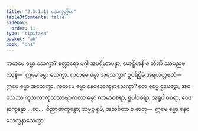 ```yaml
---
title: "2.3.1.11 သေက္ခတ္တိက"
tableOfContents: false
sidebar:
  order: 11
type: "tipitaka"
basket: "ab"
book: "dhs"
---
```



<DynamicBreadcrumb />

<Division number="1023" book="dhs" e="ch" v="29" p="210">

<Paragraph number="1688" book="dhs">
ကတမေ ဓမ္မာ သေက္ခာ? စတ္တာရော မဂ္ဂါ အပရိယာပန္နာ, ဟေဋ္ဌိမာနိ စ တီဏိ သာမညဖလာနိ—  ဣမေ ဓမ္မာ သေက္ခာ.
</Paragraph>

</Division>
<Division number="1024" book="dhs" e="ch" v="29" p="210">

<Paragraph number="1689" book="dhs">
ကတမေ ဓမ္မာ အသေက္ခာ? ဥပရိဋ္ဌိမံ အရဟတ္တဖလံ—  ဣမေ ဓမ္မာ အသေက္ခာ.
</Paragraph>

</Division>
<Division number="1025" book="dhs" e="ch" v="29" p="210">

<Paragraph number="1690" book="dhs">
ကတမေ ဓမ္မာ နေဝသေက္ခနာသေက္ခာ? တေ ဓမ္မေ ဌပေတွာ, အဝသေသာ ကုသလာကုသလာဗျာကတာ ဓမ္မာ ကာမာဝစရာ, ရူပါဝစရာ, အရူပါဝစရာ; ဝေဒနာက္ခန္ဓော …ပေ…  ဝိညာဏက္ခန္ဓော; သဗ္ဗဉ္စ ရူပံ, အသင်္ခတာ စ ဓာတု—  ဣမေ ဓမ္မာ နေဝသေက္ခနာသေက္ခာ.
</Paragraph>
</Division>